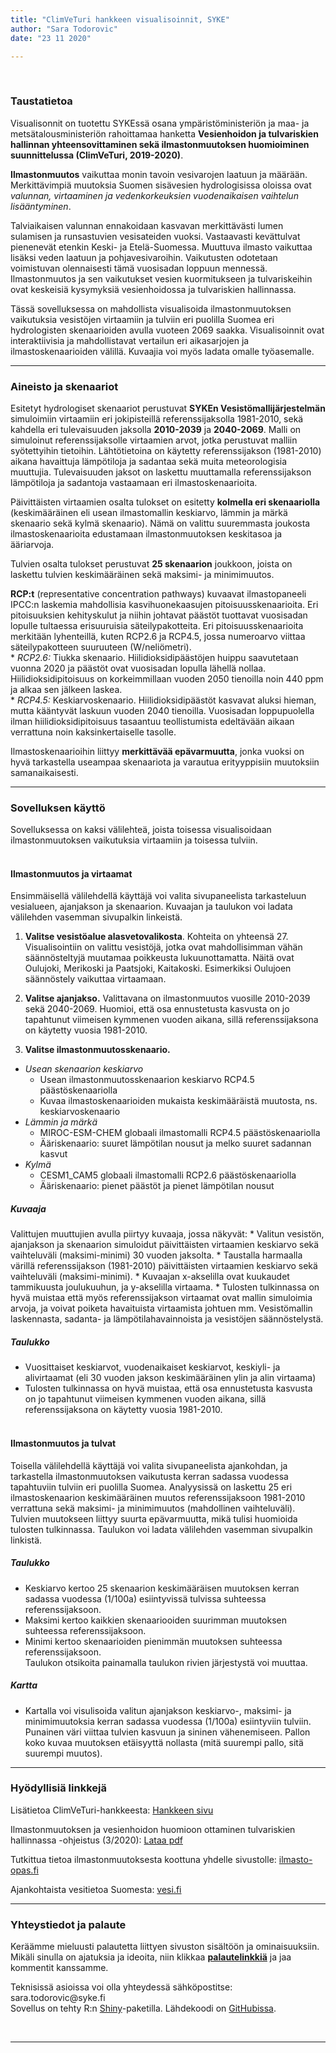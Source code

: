 ```yaml
---
title: "ClimVeTuri hankkeen visualisoinnit, SYKE"
author: "Sara Todorovic"
date: "23 11 2020"

---
```

<br>

### Taustatietoa 

Visualisonnit on tuotettu SYKEssä osana ympäristöministeriön ja maa- ja metsätalousministeriön rahoittamaa hanketta **Vesienhoidon ja tulvariskien hallinnan yhteensovittaminen sekä ilmastonmuutoksen huomioiminen suunnittelussa (ClimVeTuri, 2019-2020)**.

**Ilmastonmuutos** vaikuttaa monin tavoin vesivarojen laatuun ja määrään. Merkittävimpiä muutoksia Suomen sisävesien hydrologisissa oloissa ovat _valunnan, virtaaminen ja vedenkorkeuksien vuodenaikaisen vaihtelun lisääntyminen_.  

Talviaikaisen valunnan ennakoidaan kasvavan merkittävästi lumen sulamisen ja runsastuvien vesisateiden vuoksi. Vastaavasti kevättulvat pienenevät etenkin Keski- ja Etelä-Suomessa. Muuttuva ilmasto vaikuttaa lisäksi veden laatuun ja pohjavesivaroihin. Vaikutusten odotetaan voimistuvan olennaisesti tämä vuosisadan loppuun mennessä. Ilmastonmuutos ja sen vaikutukset vesien kuormitukseen ja tulvariskeihin ovat keskeisiä kysymyksiä vesienhoidossa ja tulvariskien hallinnassa.  

Tässä sovelluksessa on mahdollista visualisoida ilmastonmuutoksen vaikutuksia vesistöjen virtaamiin ja tulviin eri puolilla Suomea eri hydrologisten skenaarioiden avulla vuoteen 2069 saakka. Visualisoinnit ovat interaktiivisia ja mahdollistavat vertailun eri aikasarjojen ja ilmastoskenaarioiden välillä. Kuvaajia voi myös ladata omalle työasemalle.



***

### Aineisto ja skenaariot
Esitetyt hydrologiset skenaariot perustuvat **SYKEn Vesistömallijärjestelmän** simuloimiin virtaamiin eri jokipisteillä referenssijaksolla 1981-2010, sekä kahdella eri tulevaisuuden jaksolla **2010-2039** ja **2040-2069**. Malli on simuloinut referenssijaksolle virtaamien arvot, jotka perustuvat malliin syötettyihin tietoihin. Lähtötietoina on käytetty referenssijakson (1981-2010) aikana havaittuja lämpötiloja ja sadantaa sekä muita meteorologisia muuttujia. Tulevaisuuden jaksot on laskettu muuttamalla referenssijakson lämpötiloja ja sadantoja vastaamaan eri ilmastoskenaarioita. 

Päivittäisten virtaamien osalta tulokset on esitetty **kolmella eri skenaariolla** (keskimääräinen eli usean ilmastomallin keskiarvo, lämmin ja märkä skenaario sekä kylmä skenaario). Nämä on valittu suuremmasta joukosta ilmastoskenaarioita edustamaan ilmastonmuutoksen keskitasoa ja ääriarvoja.

Tulvien osalta tulokset perustuvat **25 skenaarion** joukkoon, joista on laskettu tulvien keskimääräinen sekä maksimi- ja minimimuutos.  

**RCP:t** (representative concentration pathways) kuvaavat ilmastopaneeli IPCC:n laskemia mahdollisia kasvihuonekaasujen pitoisuusskenaarioita. Eri pitoisuuksien kehityskulut ja niihin johtavat päästöt tuottavat vuosisadan lopulle tultaessa erisuuruisia säteilypakotteita. Eri pitoisuusskenaarioita merkitään lyhenteillä, kuten RCP2.6 ja RCP4.5, jossa numeroarvo viittaa säteilypakotteen suuruuteen (W/neliömetri).  
* *RCP2.6:* Tiukka skenaario. Hiilidioksidipäästöjen huippu saavutetaan vuonna 2020 ja päästöt ovat vuosisadan lopulla lähellä nollaa. Hiilidioksidipitoisuus on korkeimmillaan vuoden 2050 tienoilla noin 440 ppm ja alkaa sen jälkeen laskea.  
* *RCP4.5:* Keskiarvoskenaario. Hiilidioksidipäästöt kasvavat aluksi hieman, mutta kääntyvät laskuun vuoden 2040 tienoilla. Vuosisadan loppupuolella ilman hiilidioksidipitoisuus tasaantuu teollistumista edeltävään aikaan verrattuna noin kaksinkertaiselle tasolle. 

Ilmastoskenaarioihin liittyy **merkittävää epävarmuutta**, jonka vuoksi on hyvä tarkastella useampaa skenaariota ja varautua erityyppisiin muutoksiin samanaikaisesti. 

***

### Sovelluksen käyttö


Sovelluksessa on kaksi välilehteä, joista toisessa visualisoidaan ilmastonmuutoksen vaikutuksia virtaamiin ja toisessa tulviin.  
<br>

#### Ilmastonmuutos ja virtaamat
Ensimmäisellä välilehdellä käyttäjä voi valita sivupaneelista tarkasteluun vesialueen, ajanjakson ja skenaarion. Kuvaajan ja taulukon voi ladata välilehden vasemman sivupalkin linkeistä.  


1. **Valitse vesistöalue alasvetovalikosta**. Kohteita on yhteensä 27. Visualisointiin on valittu vesistöjä, jotka ovat mahdollisimman vähän säännösteltyjä muutamaa poikkeusta lukuunottamatta. Näitä ovat Oulujoki, Merikoski ja Paatsjoki, Kaitakoski. Esimerkiksi Oulujoen säännöstely vaikuttaa virtaamaan.  

2. **Valitse ajanjakso.** Valittavana on ilmastonmuutos vuosille 2010-2039 sekä 2040-2069. Huomioi, että osa ennustetusta kasvusta  on jo tapahtunut viimeisen kymmenen vuoden aikana, sillä referenssijaksona on käytetty vuosia 1981-2010.  

3. **Valitse ilmastonmuutosskenaario.**

* *Usean skenaarion keskiarvo*
  + Usean ilmastonmuutosskenaarion keskiarvo RCP4.5 päästöskenaariolla
  + Kuvaa ilmastoskenaarioiden mukaista keskimääräistä muutosta, ns. keskiarvoskenaario  
* *Lämmin ja märkä*
  + MIROC-ESM-CHEM globaali ilmastomalli RCP4.5 päästöskenaariolla
  + Ääriskenaario: suuret lämpötilan nousut ja melko suuret sadannan kasvut 
* *Kylmä*
  + CESM1_CAM5 globaali ilmastomalli RCP2.6 päästöskenaariolla
  + Ääriskenaario: pienet päästöt ja pienet lämpötilan nousut  
  

##### **Kuvaaja**
Valittujen muuttujien avulla piirtyy kuvaaja, jossa näkyvät:
* Valitun vesistön, ajanjakson ja skenaarion simuloidut päivittäisten virtaamien keskiarvo sekä vaihteluväli (maksimi-minimi) 30 vuoden jaksolta.
* Taustalla harmaalla värillä referenssijakson (1981-2010) päivittäisten virtaamien keskiarvo sekä vaihteluväli (maksimi-minimi).
* Kuvaajan x-akselilla ovat kuukaudet tammikuusta joulukuuhun, ja y-akselilla virtaama.
* Tulosten tulkinnassa on hyvä muistaa että myös referenssijakson virtaamat ovat mallin simuloimia arvoja, ja voivat poiketa havaituista virtaamista johtuen mm. Vesistömallin laskennasta, sadanta- ja lämpötilahavainnoista ja vesistöjen säännöstelystä.  



##### **Taulukko**
* Vuosittaiset keskiarvot, vuodenaikaiset keskiarvot, keskiyli- ja alivirtaamat (eli 30 vuoden jakson keskimääräinen ylin ja alin virtaama) 
* Tulosten tulkinnassa on hyvä muistaa, että osa ennustetusta kasvusta  on jo tapahtunut viimeisen kymmenen vuoden aikana, sillä referenssijaksona on käytetty vuosia 1981-2010.  
<br>
  

#### Ilmastonmuutos ja tulvat
Toisella välilehdellä käyttäjä voi valita sivupaneelista ajankohdan, ja tarkastella ilmastonmuutoksen vaikutusta kerran sadassa vuodessa tapahtuviin tulviin eri puolilla Suomea. Analyysissä on laskettu 25 eri ilmastoskenaarion keskimääräinen muutos referenssijaksoon 1981-2010 verrattuna sekä maksimi- ja minimimuutos (mahdollinen vaihteluväli). Tulvien muutokseen liittyy suurta epävarmuutta, mikä tulisi huomioida tulosten tulkinnassa. Taulukon voi ladata välilehden vasemman sivupalkin linkistä. 


##### **Taulukko**  
* Keskiarvo kertoo 25 skenaarion keskimääräisen muutoksen kerran sadassa vuodessa (1/100a) esiintyvissä tulvissa suhteessa referenssijaksoon.
* Maksimi kertoo kaikkien skenaariooiden suurimman muutoksen suhteessa referenssijaksoon.
* Minimi kertoo skenaarioiden pienimmän muutoksen suhteessa referenssijaksoon.  
Taulukon otsikoita painamalla taulukon rivien järjestystä voi muuttaa.  


##### **Kartta**  
* Kartalla voi visulisoida valitun ajanjakson keskiarvo-, maksimi- ja minimimuutoksia kerran sadassa vuodessa (1/100a) esiintyviin tulviin. Punainen väri viittaa tulvien kasvuun ja sininen vähenemiseen. Pallon koko kuvaa muutoksen etäisyyttä nollasta (mitä suurempi pallo, sitä suurempi muutos).  


***

### Hyödyllisiä linkkejä  

Lisätietoa ClimVeTuri-hankkeesta: <a href="https://www.syke.fi/fi-FI/Tutkimus__kehittaminen/Tutkimus_ja_kehittamishankkeet/Hankkeet/ClimVeTuri/Vesienhoidon_ja_tulvariskien_hallinnan_y(49676)" target="_blank">Hankkeen sivu</a>  

Ilmastonmuutoksen ja vesienhoidon huomioon ottaminen tulvariskien hallinnassa -ohjeistus (3/2020): <a href="https://www.ymparisto.fi/download/noname/%7BBBDABB7C-C44B-45B6-BDAE-BECF7DD05087%7D/157142" target="_blank">Lataa pdf</a>  

Tutkittua tietoa ilmastonmuutoksesta koottuna yhdelle sivustolle: <a href="https://ilmasto-opas.fi/fi/" target="_blank">ilmasto-opas.fi</a>  

Ajankohtaista vesitietoa Suomesta: <a href="https://www.vesi.fi/" target="_blank">vesi.fi</a>  


***

### Yhteystiedot ja palaute

Keräämme mieluusti palautetta liittyen sivuston sisältöön ja ominaisuuksiin.  
Mikäli sinulla on ajatuksia ja ideoita, niin klikkaa <a href="https://www.docs.google.com/forms/d/e/1FAIpQLSfzuXdt-UCY9ZlbeuyZovrnUQHaZdHaopblKJMhvc-6IauvtA/viewform?usp=sf_link" target="_blank"><strong>palautelinkkiä</strong></a> ja jaa kommentit kanssamme.  
 
Teknisissä asioissa voi olla yhteydessä sähköpostitse: sara.todorovic@syke.fi  
Sovellus on tehty R:n <a href ="https://shiny.rstudio.com/" target="_blank">Shiny</a>-paketilla. Lähdekoodi on <a href="https://github.com/saratodo/climveturi-shiny" target="_blank">GitHubissa</a>.

<br>

***


